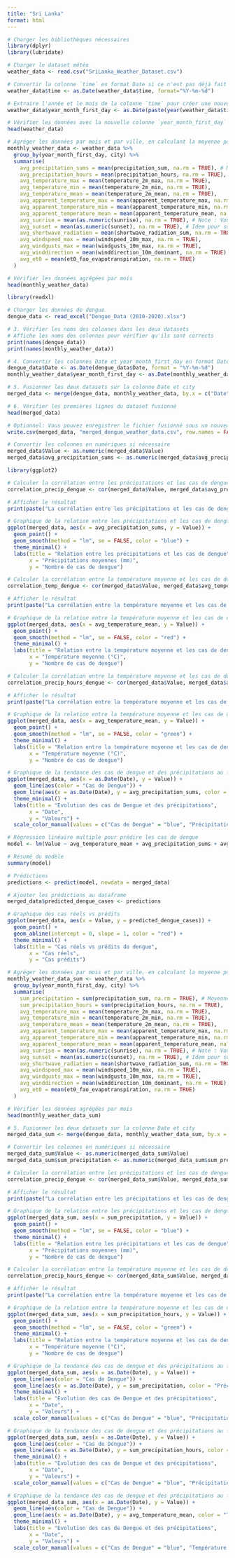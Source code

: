 ```yaml
---
title: "Sri Lanka"
format: html
---
```


```r
# Charger les bibliothèques nécessaires
library(dplyr)
library(lubridate)

# Charger le dataset météo
weather_data <- read.csv("SriLanka_Weather_Dataset.csv")

# Convertir la colonne `time` en format Date si ce n'est pas déjà fait
weather_data$time <- as.Date(weather_data$time, format="%Y-%m-%d")

# Extraire l'année et le mois de la colonne `time` pour créer une nouvelle colonne `year_month_first_day`
weather_data$year_month_first_day <- as.Date(paste(year(weather_data$time), month(weather_data$time), "01", sep = "-"))

# Vérifier les données avec la nouvelle colonne `year_month_first_day`
head(weather_data)

```

```r
# Agréger les données par mois et par ville, en calculant la moyenne pour les variables pertinentes
monthly_weather_data <- weather_data %>%
  group_by(year_month_first_day, city) %>%
  summarise(
    avg_precipitation_sums = mean(precipitation_sum, na.rm = TRUE), # Moyenne des précipitations
    avg_precipitation_hours = mean(precipitation_hours, na.rm = TRUE),
    avg_temperature_max = mean(temperature_2m_max, na.rm = TRUE),
    avg_temperature_min = mean(temperature_2m_min, na.rm = TRUE),
    avg_temperature_mean = mean(temperature_2m_mean, na.rm = TRUE),
    avg_apparent_temperature_max = mean(apparent_temperature_max, na.rm = TRUE),
    avg_apparent_temperature_min = mean(apparent_temperature_min, na.rm = TRUE),
    avg_apparent_temperature_mean = mean(apparent_temperature_mean, na.rm = TRUE),
    avg_sunrise = mean(as.numeric(sunrise), na.rm = TRUE), # Note : Vous devrez peut-être traiter les heures
    avg_sunset = mean(as.numeric(sunset), na.rm = TRUE), # Idem pour sunset
    avg_shortwave_radiation = mean(shortwave_radiation_sum, na.rm = TRUE),
    avg_windspeed_max = mean(windspeed_10m_max, na.rm = TRUE),
    avg_windgusts_max = mean(windgusts_10m_max, na.rm = TRUE),
    avg_winddirection = mean(winddirection_10m_dominant, na.rm = TRUE),
    avg_et0 = mean(et0_fao_evapotranspiration, na.rm = TRUE)
  )

# Vérifier les données agrégées par mois
head(monthly_weather_data)

```

```r
library(readxl)

# Charger les données de dengue
dengue_data <- read_excel("Dengue_Data (2010-2020).xlsx")

# 3. Vérifier les noms des colonnes dans les deux datasets
# Affiche les noms des colonnes pour vérifier qu'ils sont corrects
print(names(dengue_data))  
print(names(monthly_weather_data))

# 4. Convertir les colonnes Date et year_month_first_day en format Date si ce n'est pas déjà fait
dengue_data$Date <- as.Date(dengue_data$Date, format = "%Y-%m-%d")
monthly_weather_data$year_month_first_day <- as.Date(monthly_weather_data$year_month_first_day, format = "%Y-%m-%d")

# 5. Fusionner les deux datasets sur la colonne Date et city
merged_data <- merge(dengue_data, monthly_weather_data, by.x = c("Date", "City"), by.y = c("year_month_first_day", "city"))

# 6. Vérifier les premières lignes du dataset fusionné
head(merged_data)

# Optionnel: Vous pouvez enregistrer le fichier fusionné sous un nouveau nom
write.csv(merged_data, "merged_dengue_weather_data.csv", row.names = FALSE)

```
```r
# Convertir les colonnes en numériques si nécessaire
merged_data$Value <- as.numeric(merged_data$Value)
merged_data$avg_precipitation_sums <- as.numeric(merged_data$avg_precipitation_sums)
```


```r
library(ggplot2)

# Calculer la corrélation entre les précipitations et les cas de dengue
correlation_precip_dengue <- cor(merged_data$Value, merged_data$avg_precipitation_sums, use = "complete.obs")

# Afficher le résultat
print(paste("La corrélation entre les précipitations et les cas de dengue est de", round(correlation_precip_dengue, 2)))

# Graphique de la relation entre les précipitations et les cas de dengue
ggplot(merged_data, aes(x = avg_precipitation_sums, y = Value)) +
  geom_point() +
  geom_smooth(method = "lm", se = FALSE, color = "blue") +
  theme_minimal() +
  labs(title = "Relation entre les précipitations et les cas de dengue",
       x = "Précipitations moyennes (mm)",
       y = "Nombre de cas de dengue")

```

```r
# Calculer la corrélation entre la température moyenne et les cas de dengue
correlation_temp_dengue <- cor(merged_data$Value, merged_data$avg_temperature_mean, use = "complete.obs")

# Afficher le résultat
print(paste("La corrélation entre la température moyenne et les cas de dengue est de", round(correlation_temp_dengue, 2)))

# Graphique de la relation entre la température moyenne et les cas de dengue
ggplot(merged_data, aes(x = avg_temperature_mean, y = Value)) +
  geom_point() +
  geom_smooth(method = "lm", se = FALSE, color = "red") +
  theme_minimal() +
  labs(title = "Relation entre la température moyenne et les cas de dengue",
       x = "Température moyenne (°C)",
       y = "Nombre de cas de dengue")

```
```r
# Calculer la corrélation entre la température moyenne et les cas de dengue
correlation_precip_hours_dengue <- cor(merged_data$Value, merged_data$avg_precipitation_hours, use = "complete.obs")

# Afficher le résultat
print(paste("La corrélation entre la température moyenne et les cas de dengue est de", round(correlation_precip_hours_dengue, 2)))

# Graphique de la relation entre la température moyenne et les cas de dengue
ggplot(merged_data, aes(x = avg_temperature_mean, y = Value)) +
  geom_point() +
  geom_smooth(method = "lm", se = FALSE, color = "green") +
  theme_minimal() +
  labs(title = "Relation entre la température moyenne et les cas de dengue",
       x = "Température moyenne (°C)",
       y = "Nombre de cas de dengue")
```




```r
# Graphique de la tendance des cas de dengue et des précipitations au fil du temps
ggplot(merged_data, aes(x = as.Date(Date), y = Value)) +
  geom_line(aes(color = "Cas de Dengue")) +
  geom_line(aes(x = as.Date(Date), y = avg_precipitation_sums, color = "Précipitations")) +
  theme_minimal() +
  labs(title = "Evolution des cas de Dengue et des précipitations",
       x = "Date",
       y = "Valeurs") +
  scale_color_manual(values = c("Cas de Dengue" = "blue", "Précipitations" = "green"))

```
```r
# Régression linéaire multiple pour prédire les cas de dengue
model <- lm(Value ~ avg_temperature_mean + avg_precipitation_sums + avg_precipitation_hours, data = merged_data)

# Résumé du modèle
summary(model)

# Prédictions
predictions <- predict(model, newdata = merged_data)

# Ajouter les prédictions au dataframe
merged_data$predicted_dengue_cases <- predictions

# Graphique des cas réels vs prédits
ggplot(merged_data, aes(x = Value, y = predicted_dengue_cases)) +
  geom_point() +
  geom_abline(intercept = 0, slope = 1, color = "red") +
  theme_minimal() +
  labs(title = "Cas réels vs prédits de dengue",
       x = "Cas réels",
       y = "Cas prédits")

```
```r
# Agréger les données par mois et par ville, en calculant la moyenne pour les variables pertinentes
monthly_weather_data_sum <- weather_data %>%
  group_by(year_month_first_day, city) %>%
  summarise(
    sum_precipitation = sum(precipitation_sum, na.rm = TRUE), # Moyenne des précipitations
    sum_precipitation_hours = sum(precipitation_hours, na.rm = TRUE),
    avg_temperature_max = mean(temperature_2m_max, na.rm = TRUE),
    avg_temperature_min = mean(temperature_2m_min, na.rm = TRUE),
    avg_temperature_mean = mean(temperature_2m_mean, na.rm = TRUE),
    avg_apparent_temperature_max = mean(apparent_temperature_max, na.rm = TRUE),
    avg_apparent_temperature_min = mean(apparent_temperature_min, na.rm = TRUE),
    avg_apparent_temperature_mean = mean(apparent_temperature_mean, na.rm = TRUE),
    avg_sunrise = mean(as.numeric(sunrise), na.rm = TRUE), # Note : Vous devrez peut-être traiter les heures
    avg_sunset = mean(as.numeric(sunset), na.rm = TRUE), # Idem pour sunset
    avg_shortwave_radiation = mean(shortwave_radiation_sum, na.rm = TRUE),
    avg_windspeed_max = mean(windspeed_10m_max, na.rm = TRUE),
    avg_windgusts_max = mean(windgusts_10m_max, na.rm = TRUE),
    avg_winddirection = mean(winddirection_10m_dominant, na.rm = TRUE),
    avg_et0 = mean(et0_fao_evapotranspiration, na.rm = TRUE)
  )

# Vérifier les données agrégées par mois
head(monthly_weather_data_sum)

# 5. Fusionner les deux datasets sur la colonne Date et city
merged_data_sum <- merge(dengue_data, monthly_weather_data_sum, by.x = c("Date", "City"), by.y = c("year_month_first_day", "city"))
```

```r
# Convertir les colonnes en numériques si nécessaire
merged_data_sum$Value <- as.numeric(merged_data_sum$Value)
merged_data_sum$sum_precipitation <- as.numeric(merged_data_sum$sum_precipitation)
```

```r
# Calculer la corrélation entre les précipitations et les cas de dengue
correlation_precip_dengue <- cor(merged_data_sum$Value, merged_data_sum$sum_precipitation, use = "complete.obs")

# Afficher le résultat
print(paste("La corrélation entre les précipitations et les cas de dengue est de", round(correlation_precip_dengue, 2)))

# Graphique de la relation entre les précipitations et les cas de dengue
ggplot(merged_data_sum, aes(x = sum_precipitation, y = Value)) +
  geom_point() +
  geom_smooth(method = "lm", se = FALSE, color = "blue") +
  theme_minimal() +
  labs(title = "Relation entre les précipitations et les cas de dengue",
       x = "Précipitations moyennes (mm)",
       y = "Nombre de cas de dengue")
```

```r
# Calculer la corrélation entre la température moyenne et les cas de dengue
correlation_precip_hours_dengue <- cor(merged_data_sum$Value, merged_data_sum$sum_precipitation_hours, use = "complete.obs")

# Afficher le résultat
print(paste("La corrélation entre la température moyenne et les cas de dengue est de", round(correlation_precip_hours_dengue, 2)))

# Graphique de la relation entre la température moyenne et les cas de dengue
ggplot(merged_data_sum, aes(x = sum_precipitation_hours, y = Value)) +
  geom_point() +
  geom_smooth(method = "lm", se = FALSE, color = "green") +
  theme_minimal() +
  labs(title = "Relation entre la température moyenne et les cas de dengue",
       x = "Température moyenne (°C)",
       y = "Nombre de cas de dengue")
```

```r
# Graphique de la tendance des cas de dengue et des précipitations au fil du temps
ggplot(merged_data_sum, aes(x = as.Date(Date), y = Value)) +
  geom_line(aes(color = "Cas de Dengue")) +
  geom_line(aes(x = as.Date(Date), y = sum_precipitation, color = "Précipitations")) +
  theme_minimal() +
  labs(title = "Evolution des cas de Dengue et des précipitations",
       x = "Date",
       y = "Valeurs") +
  scale_color_manual(values = c("Cas de Dengue" = "blue", "Précipitations" = "green"))
```

```r
# Graphique de la tendance des cas de dengue et des précipitations au fil du temps
ggplot(merged_data_sum, aes(x = as.Date(Date), y = Value)) +
  geom_line(aes(color = "Cas de Dengue")) +
  geom_line(aes(x = as.Date(Date), y = sum_precipitation_hours, color = "Précipitations")) +
  theme_minimal() +
  labs(title = "Evolution des cas de Dengue et des précipitations",
       x = "Date",
       y = "Valeurs") +
  scale_color_manual(values = c("Cas de Dengue" = "blue", "Précipitations" = "green"))
```

```r
# Graphique de la tendance des cas de dengue et des précipitations au fil du temps
ggplot(merged_data_sum, aes(x = as.Date(Date), y = Value)) +
  geom_line(aes(color = "Cas de Dengue")) +
  geom_line(aes(x = as.Date(Date), y = avg_temperature_mean, color = "Température moyenne")) +
  theme_minimal() +
  labs(title = "Evolution des cas de Dengue et des précipitations",
       x = "Date",
       y = "Valeurs") +
  scale_color_manual(values = c("Cas de Dengue" = "blue", "Température moyenne" = "green"))
```

